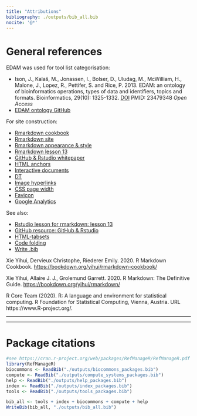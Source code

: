 ```yaml
---
title: "Attributions"
bibliography: ./outputs/bib_all.bib
nocite: '@*'
---
```


# General references 

EDAM was used for tool list categorisation:

- Ison, J., Kalaš, M., Jonassen, I., Bolser, D., Uludag, M., McWilliam, H., Malone, J., Lopez, R., Pettifer, S. and Rice, P. 2013. EDAM: an ontology of bioinformatics operations, types of data and identifiers, topics and formats. Bioinformatics, 29(10): 1325-1332. [DOI](https://doi.org/10.1093/bioinformatics/btt113) PMID: 23479348 *Open Access*
- [EDAM ontology GitHub](https://github.com/edamontology/edamontology)

For site construction:

- [Rmarkdown cookbook](https://bookdown.org/yihui/rmarkdown-cookbook/)
- [Rmarkdown site](https://bookdown.org/yihui/rmarkdown/rmarkdown-site.html)
- [Rmarkdown appearance & style](https://bookdown.org/yihui/rmarkdown/html-document.html#appearance-and-style)
- [Rmarkdown lesson 13](https://rmarkdown.rstudio.com/lesson-13.html)
- [GitHub & Rstudio whitepaper](https://resources.github.com/whitepapers/github-and-rstudio/)
- [HTML anchors](https://stackoverflow.com/a/7015050)
- [Interactive documents](https://bookdown.org/yihui/rmarkdown/interactive-documents.html)
- [DT](https://rstudio.github.io/DT/)
- [Image hyperlinks](https://stackoverflow.com/a/42235353)
- [CSS page width](https://stackoverflow.com/a/46564977)
- [Favicon](https://bookdown.org/yihui/rmarkdown-cookbook/favicon.html)
- [Google Analytics](https://stackoverflow.com/a/45169407)

See also:

- [Rstudio lesson for rmarkdown: lesson 13](https://rmarkdown.rstudio.com/lesson-13.html)
- [GitHub resource: GitHub & Rstudio](https://resources.github.com/whitepapers/github-and-rstudio/)
- [HTML-tabsets](https://bookdown.org/yihui/rmarkdown-cookbook/html-tabs.html)
- [Code folding](https://bookdown.org/yihui/rmarkdown-cookbook/fold-show.html)
- [Write .bib](https://bookdown.org/yihui/rmarkdown-cookbook/write-bib.html)

Xie Yihui, Dervieux Christophe, Riederer Emily. 2020. R Markdown Cookbook. [https://bookdown.org/yihui/rmarkdown-cookbook/](https://bookdown.org/yihui/rmarkdown-cookbook/)

Xie Yihui, Allaire J. J., Grolemund Garrett. 2020. R Markdown: The Definitive Guide. [https://bookdown.org/yihui/rmarkdown/](https://bookdown.org/yihui/rmarkdown/)

R Core Team (2020). R: A language and environment for statistical computing. R Foundation for Statistical Computing,
  Vienna, Austria. URL https://www.R-project.org/.

-----

-----

# Package citations

```r
#see https://cran.r-project.org/web/packages/RefManageR/RefManageR.pdf
library(RefManageR)
biocommons <- ReadBib("./outputs/biocommons_packages.bib")
compute <- ReadBib("./outputs/compute_systems_packages.bib")
help <- ReadBib("./outputs/help_packages.bib")
index <- ReadBib("./outputs/index_packages.bib")
tools <- ReadBib("./outputs/tools_packages.bib")

bib_all <- tools + index + biocommons + compute + help
WriteBib(bib_all, "./outputs/bib_all.bib")
```

